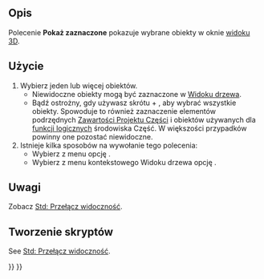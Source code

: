 <languages/>

{{Docnav/pl
|[[Std_ToggleVisibility/pl|Przełącz widoczność]]
|[[Std_HideSelection/pl|Ukryj zaznaczone]]
|[[Std_View_Menu/pl|Std: Menu Widok]]
|IconL=Std_ToggleVisibility.svg
|IconR=Std_HideSelection.svg
|IconC=Freecad.svg
}}

{{GuiCommand/pl
|Name=Std ShowSelection
|Name/pl=Std: Pokaż zaznaczone
|MenuLocation=Widok → Widoczność → Pokaż zaznaczone
|Workbenches=wszystkie
|SeeAlso=[[Std_ToggleVisibility/pl|Przełącz widoczność]], [[Std_HideSelection/pl|Ukryj zaznaczone]], [[Std_ToggleObjects/pl|Przełącz widoczność wszystkich]], [[Std_ShowObjects/pl|Wyświetl wszystkie obiekty]], [[Std_HideObjects/pl|Ukryj wszystkie obiekty]]
}}

<span id="Description"></span>
==Opis==

Polecenie '''Pokaż zaznaczone''' pokazuje wybrane obiekty w oknie [[3D_view/pl|widoku 3D]].

<span id="Usage"></span>
==Użycie==

# Wybierz jeden lub więcej obiektów.
#* Niewidoczne obiekty mogą być zaznaczone w [[Tree_View/pl|Widoku drzewa]].
#* Bądź ostrożny, gdy używasz skrótu {{KEY|Ctrl}} + {{KEY|A}}, aby wybrać wszystkie obiekty. Spowoduje to również zaznaczenie elementów podrzędnych [[PartDesign_Body/pl|Zawartości Projektu Części]] i obiektów używanych dla [[Part_Boolean/pl|funkcji logicznych]] środowiska Część. W większości przypadków powinny one pozostać niewidoczne.
# Istnieje kilka sposobów na wywołanie tego polecenia:
#* Wybierz z menu opcję {{MenuCommand|Widok → Widoczność → [[Image:Std_ShowSelection.svg|16px]] Pokaż zaznaczone}}.
#* Wybierz z menu kontekstowego Widoku drzewa opcję {{MenuCommand|[[Image:Std_ShowSelection.svg|16px]] Pokaż zaznaczone}}.

<span id="Notes"></span>
==Uwagi==

Zobacz [[Std_ToggleVisibility/pl#Uwagi|Std: Przełącz widoczność]].

<span id="Scripting"></span>
==Tworzenie skryptów==

See [[Std_ToggleVisibility/pl#Tworzenie_skryptów|Std: Przełącz widoczność]].


{{Docnav/pl
|[[Std_ToggleVisibility/pl|Przełącz widoczność]]
|[[Std_HideSelection/pl|Ukryj zaznaczone]]
|[[Std_View_Menu/pl|Std: Menu Widok]]
|IconL=Std_ToggleVisibility.svg
|IconR=Std_HideSelection.svg
|IconC=Freecad.svg
}}

{{Std_Base_navi{{#translation:}}}}
{{Userdocnavi{{#translation:}}}}